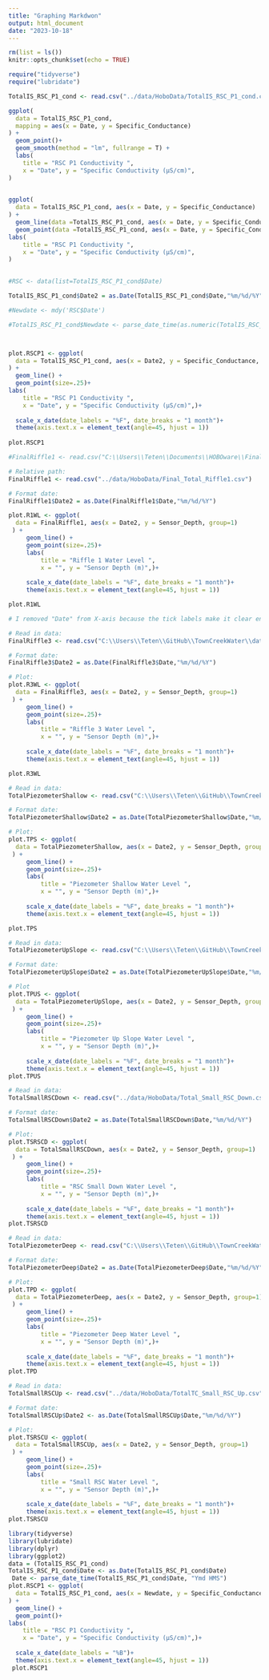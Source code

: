 ```yaml
---
title: "Graphing Markdwon"
output: html_document
date: "2023-10-18"
---
```


```r
rm(list = ls())
knitr::opts_chunk$set(echo = TRUE)
```

```r
require("tidyverse")
require("lubridate")
```


```r
TotalIS_RSC_P1_cond <- read.csv("../data/HoboData/TotalIS_RSC_P1_cond.csv")
```


```r
ggplot(
  data = TotalIS_RSC_P1_cond,
  mapping = aes(x = Date, y = Specific_Conductance)
) +
  geom_point()+
  geom_smooth(method = "lm", fullrange = T) +
  labs(
    title = "RSC P1 Conductivity ",
    x = "Date", y = "Specific Conductivity (μS/cm)",
) 
   
```


```r
ggplot(
  data = TotalIS_RSC_P1_cond, aes(x = Date, y = Specific_Conductance)
) +
  geom_line(data =TotalIS_RSC_P1_cond, aes(x = Date, y = Specific_Conductance)  )+
  geom_point(data =TotalIS_RSC_P1_cond, aes(x = Date, y = Specific_Conductance) )+ 
labs(
    title = "RSC P1 Conductivity ",
    x = "Date", y = "Specific Conductivity (μS/cm)",
) 
   
```

```r
#RSC <- data(list=TotalIS_RSC_P1_cond$Date)

TotalIS_RSC_P1_cond$Date2 = as.Date(TotalIS_RSC_P1_cond$Date,"%m/%d/%Y")

#Newdate <- mdy('RSC$Date')

#TotalIS_RSC_P1_cond$Newdate <- parse_date_time(as.numeric(TotalIS_RSC_P1_cond$Date, "mdy HM"))



plot.RSCP1 <- ggplot(
  data = TotalIS_RSC_P1_cond, aes(x = Date2, y = Specific_Conductance, group=1)
) +
  geom_line() +
  geom_point(size=.25)+ 
labs(
    title = "RSC P1 Conductivity ",
    x = "Date", y = "Specific Conductivity (μS/cm)",)+
    
  scale_x_date(date_labels = "%F", date_breaks = "1 month")+
  theme(axis.text.x = element_text(angle=45, hjust = 1))
    
plot.RSCP1
```


```r
#FinalRiffle1 <- read.csv("C:\\Users\\Teten\\Documents\\HOBOware\\Final_Total_Riffle1.csv") # Tete's Windows path

# Relative path:
FinalRiffle1 <- read.csv("../data/HoboData/Final_Total_Riffle1.csv")

# Format date:
FinalRiffle1$Date2 = as.Date(FinalRiffle1$Date,"%m/%d/%Y")

plot.R1WL <- ggplot(
  data = FinalRiffle1, aes(x = Date2, y = Sensor_Depth, group=1)
 ) +
     geom_line() +
     geom_point(size=.25)+ 
     labs(
         title = "Riffle 1 Water Level ",
         x = "", y = "Sensor Depth (m)",)+
     
     scale_x_date(date_labels = "%F", date_breaks = "1 month")+
     theme(axis.text.x = element_text(angle=45, hjust = 1))

plot.R1WL

# I removed "Date" from X-axis because the tick labels make it clear enough that it's a date
```

```r
# Read in data:
FinalRiffle3 <- read.csv("C:\\Users\\Teten\\GitHub\\TownCreekWater\\data\\HoboData\\Totalriffle3.csv")

# Format date:
FinalRiffle3$Date2 = as.Date(FinalRiffle3$Date,"%m/%d/%Y")

# Plot:
plot.R3WL <- ggplot(
  data = FinalRiffle3, aes(x = Date2, y = Sensor_Depth, group=1)
 ) +
     geom_line() +
     geom_point(size=.25)+ 
     labs(
         title = "Riffle 3 Water Level ",
         x = "", y = "Sensor Depth (m)",)+
     
     scale_x_date(date_labels = "%F", date_breaks = "1 month")+
     theme(axis.text.x = element_text(angle=45, hjust = 1))

plot.R3WL

```

```r
# Read in data:
TotalPiezometerShallow <- read.csv("C:\\Users\\Teten\\GitHub\\TownCreekWater\\data\\HoboData\\TotalRSC_Piezometer_shallow.csv")

# Format date:
TotalPiezometerShallow$Date2 = as.Date(TotalPiezometerShallow$Date,"%m/%d/%Y")

# Plot:
plot.TPS <- ggplot(
  data = TotalPiezometerShallow, aes(x = Date2, y = Sensor_Depth, group=1)
 ) +
     geom_line() +
     geom_point(size=.25)+ 
     labs(
         title = "Piezometer Shallow Water Level ",
         x = "", y = "Sensor Depth (m)",)+
     
     scale_x_date(date_labels = "%F", date_breaks = "1 month")+
     theme(axis.text.x = element_text(angle=45, hjust = 1))

plot.TPS
```



```r
# Read in data:
TotalPiezometerUpSlope <- read.csv("C:\\Users\\Teten\\GitHub\\TownCreekWater\\data\\HoboData\\piezometer_up_slope.csv")

# Format date:
TotalPiezometerUpSlope$Date2 = as.Date(TotalPiezometerUpSlope$Date,"%m/%d/%Y")

# Plot
plot.TPUS <- ggplot(
  data = TotalPiezometerUpSlope, aes(x = Date2, y = Sensor_Depth, group=1)
 ) +
     geom_line() +
     geom_point(size=.25)+ 
     labs(
         title = "Piezometer Up Slope Water Level ",
         x = "", y = "Sensor Depth (m)",)+
     
     scale_x_date(date_labels = "%F", date_breaks = "1 month")+
     theme(axis.text.x = element_text(angle=45, hjust = 1))
plot.TPUS

```

```r
# Read in data:
TotalSmallRSCDown <- read.csv("../data/HoboData/Total_Small_RSC_Down.csv")

# Format date:
TotalSmallRSCDown$Date2 = as.Date(TotalSmallRSCDown$Date,"%m/%d/%Y")

# Plot:
plot.TSRSCD <- ggplot(
  data = TotalSmallRSCDown, aes(x = Date2, y = Sensor_Depth, group=1)
 ) +
     geom_line() +
     geom_point(size=.25)+ 
     labs(
         title = "RSC Small Down Water Level ",
         x = "", y = "Sensor Depth (m)",)+
     
     scale_x_date(date_labels = "%F", date_breaks = "1 month")+
     theme(axis.text.x = element_text(angle=45, hjust = 1))
plot.TSRSCD
```

```r
# Read in data:
TotalPiezometerDeep <- read.csv("C:\\Users\\Teten\\GitHub\\TownCreekWater\\data\\HoboData\\Totalrsc_piezometer_deep.csv")

# Format date:
TotalPiezometerDeep$Date2 = as.Date(TotalPiezometerDeep$Date,"%m/%d/%Y")

# Plot:
plot.TPD <- ggplot(
  data = TotalPiezometerDeep, aes(x = Date2, y = Sensor_Depth, group=1)
 ) +
     geom_line() +
     geom_point(size=.25)+ 
     labs(
         title = "Piezometer Deep Water Level ",
         x = "", y = "Sensor Depth (m)",)+
     
     scale_x_date(date_labels = "%F", date_breaks = "1 month")+
     theme(axis.text.x = element_text(angle=45, hjust = 1))
plot.TPD
```


```r
# Read in data:
TotalSmallRSCUp <- read.csv("../data/HoboData/TotalTC_Small_RSC_Up.csv")

# Format date:
TotalSmallRSCUp$Date2 <- as.Date(TotalSmallRSCUp$Date,"%m/%d/%Y")

# Plot:
plot.TSRSCU <- ggplot(
  data = TotalSmallRSCUp, aes(x = Date2, y = Sensor_Depth, group=1)
 ) +
     geom_line() +
     geom_point(size=.25)+ 
     labs(
         title = "Small RSC Water Level ",
         x = "", y = "Sensor Depth (m)",)+
     
     scale_x_date(date_labels = "%F", date_breaks = "1 month")+
     theme(axis.text.x = element_text(angle=45, hjust = 1))
plot.TSRSCU
```


```r
library(tidyverse)
library(lubridate)
library(dplyr)
library(ggplot2)
data = (TotalIS_RSC_P1_cond)
TotalIS_RSC_P1_cond$Date <- as.Date(TotalIS_RSC_P1_cond$Date)
 Date <- parse_date_time(TotalIS_RSC_P1_cond$Date, "Ymd HMS")
plot.RSCP1 <- ggplot(
  data = TotalIS_RSC_P1_cond, aes(x = Newdate, y = Specific_Conductance, group=1)
) +
  geom_line() +
  geom_point()+ 
labs(
    title = "RSC P1 Conductivity ",
    x = "Date", y = "Specific Conductivity (μS/cm)",)+
    
  scale_x_date(date_labels = "%B")+
  theme(axis.text.x = element_text(angle=45, hjust = 1))
 plot.RSCP1

```

